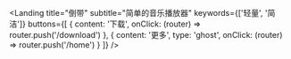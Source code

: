 
<Landing
  title="倒带"
  subtitle="简单的音乐播放器"
  keywords={['轻量', '简洁']}
  buttons={[
    {
      content: '下载',
      onClick: (router) => router.push('/download')
    },
    {
      content: '更多',
      type: 'ghost',
      onClick: (router) => router.push('/home')
    }
  ]}
/>
